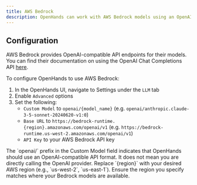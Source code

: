 ```yaml
---
title: AWS Bedrock
description: OpenHands can work with AWS Bedrock models using an OpenAI-compatible API endpoint.
---
```


## Configuration

AWS Bedrock provides OpenAI-compatible API endpoints for their models. You can find their documentation on using the OpenAI Chat Completions API [here](https://docs.aws.amazon.com/bedrock/latest/userguide/inference-chat-completions.html).

To configure OpenHands to use AWS Bedrock:

1. In the OpenHands UI, navigate to Settings under the `LLM` tab
2. Enable `Advanced` options
3. Set the following:
   - `Custom Model` to `openai/{model_name}` (e.g. `openai/anthropic.claude-3-5-sonnet-20240620-v1:0`)
   - `Base URL` to `https://bedrock-runtime.{region}.amazonaws.com/openai/v1` (e.g. `https://bedrock-runtime.us-west-2.amazonaws.com/openai/v1`)
   - `API Key` to your AWS Bedrock API key

<Note>
The `openai/` prefix in the Custom Model field indicates that OpenHands should use an OpenAI-compatible API format. It does not mean you are directly calling the OpenAI provider.
</Note>

<Note>
Replace `{region}` with your desired AWS region (e.g., `us-west-2`, `us-east-1`). Ensure the region you specify matches where your Bedrock models are available.
</Note>
